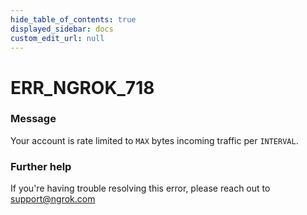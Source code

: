 ```yaml
---
hide_table_of_contents: true
displayed_sidebar: docs
custom_edit_url: null
---
```



# ERR_NGROK_718

### Message

Your account is rate limited to `MAX` bytes incoming traffic per `INTERVAL`.

### Further help

If you're having trouble resolving this error, please reach out to [support@ngrok.com](mailto:support@ngrok.com?subject=Help%20with%20ERR_NGROK_718)

<ErrorDetails error="err_ngrok_718" />
